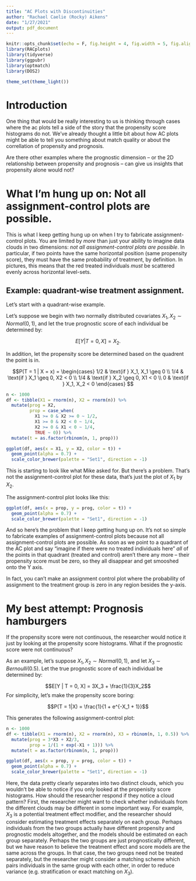 ```yaml
---
title: "AC Plots with Discontinuities"
author: "Rachael Caelie (Rocky) Aikens"
date: "1/27/2021"
output: pdf_document
---
```


```r
knitr::opts_chunk$set(echo = F, fig.height = 4, fig.width = 5, fig.align= "center")
library(RACplots)
library(tidyverse)
library(ggpubr)
library(optmatch)
library(DOS2)

theme_set(theme_light())
```

# Introduction

One thing that would be really interesting to us is thinking through cases where the ac plots tell a side of the story that the propensity score histograms do not. We've already thought a little bit about how AC plots might be able to tell you something about match quality or about the correllation of propensity and prognosis.

Are there other examples where the prognostic dimension -- or the 2D relationship between propensity and prognosis -- can give us insights that propensity alone would not? 

# What I'm hung up on: Not all assignment-control plots are possible.

This is what I keep getting hung up on when I try to fabricate assignment-control plots.  You are limited by _more_ than just your ability to imagine data clouds in two dimensions: _not all assignment-control plots are possible_.  In particular, if two points have the same horizontal position (same propensity score), they must have the same probability of treatment, by definition.  In pictures, this means that the red treated individuals _must_ be scattered evenly across horizontal level-sets.

## Example: quadrant-wise treatment assignment.

Let's start with a quadrant-wise example.

Let's suppose we begin with two normally distributed covariates $X_1, X_2 \sim Normal(0,1)$, and let the true prognostic score of each individual be determined by:

$$E[Y | T = 0, X] = X_2.$$

In addition, let the propensity score be determined based on the quadrent the point is in.

$$P(T = 1 | X = x) = 
\begin{cases}
   1/2 & \text{if } X_1, X_1 \geq 0 \\
   1/4 & \text{if } X_1 \geq 0, X2 < 0  \\
   1/4 & \text{if } X_2 \geq 0, X1 < 0  \\
   0 & \text{if } X_1, X_2 < 0
\end{cases}
    $$
```r
n <- 1000
df <- tibble(X1 = rnorm(n), X2 = rnorm(n)) %>%
  mutate(prog = X2,
         prop = case_when( 
           X1 >= 0 & X2 >= 0 ~ 1/2,
           X1 >= 0 & X2 < 0 ~ 1/4,
           X2 >= 0 & X1 < 0 ~ 1/4,
           TRUE ~ 0)) %>%
  mutate(t = as.factor(rbinom(n, 1, prop)))
```

```r
ggplot(df, aes(x = X1, y = X2, color = t)) +
  geom_point(alpha = 0.7) +
  scale_color_brewer(palette = "Set1", direction = -1)
```

This is starting to look like what Mike asked for.  But there's a problem.  That's not the assignment-control plot for these data, that's just the plot of $X_1$ by $X_2$.  

The assignment-control plot looks like this:

```r
ggplot(df, aes(x = prop, y = prog, color = t)) +
  geom_point(alpha = 0.7) +
  scale_color_brewer(palette = "Set1", direction = -1)
```

And so here's the problem that I keep getting hung up on.  It's not so simple to fabricate examples of assignment-control plots because not all assignment-control plots are possible. As soon as we point to a quadrant of the AC plot and say "imagine if there were no treated individuals here" _all_ of the points in that quadrant (treated and control) aren't there any more -- their propensity score must be zero, so they all disappear and get smooshed onto the Y axis.

In fact, you can't make an assignment control plot where the probability of assignment to the treatment group is zero in any region besides the y-axis.

\pagebreak

# My best attempt: Prognosis hamburgers

If the propensity score were not continuous, the researcher would notice it just by looking at the propensity score histograms.  What if the prognostic score were not continuous?

As an example, let's suppose $X_1, X_2 \sim Normal(0,1)$, and let $X_3 \sim Bernoulli(0.5)$. Let the true prognostic score of each individual be determined by:

$$E[Y | T = 0, X] = 3X_3 + \frac{1}{3}X_2$$
For simplicity, let's make the propensity score boring:

$$P(T = 1|X) = \frac{1}{1 + e^{-X_1 + 1}}$$

This generates the following assignment-control plot:

```r
n <- 1000
df <- tibble(X1 = rnorm(n), X2 = rnorm(n), X3 = rbinom(n, 1, 0.5)) %>%
  mutate(prog = 3*X3 + X2/3,
         prop = 1/(1 + exp(-X1 + 1))) %>%
  mutate(t = as.factor(rbinom(n, 1, prop)))
```

```r
ggplot(df, aes(x = prop, y = prog, color = t)) +
  geom_point(alpha = 0.7) +
  scale_color_brewer(palette = "Set1", direction = -1)
```

Here, the data pretty clearly separates into two distinct clouds, which you wouldn't be able to notice if you only looked at the propenisity score histograms.  How should the researcher respond if they notice a cloud pattern?  First, the researcher might want to check whether individuals from the different clouds may be different in some important way.  For example, $X_3$ is a potential treatment effect modifier, and the researcher should consider estimating treatment effects separately on each group.  Perhaps individuals from the two groups actually have different propensity and prognostic models altogether, and the models should be estimated on each group separately.  Perhaps the two groups are just prognostically different, but we have reason to believe the treatment effect and score models are the same across the groups.  In that case, the two groups need not be treated separately, but the researcher might consider a matching scheme which pairs individuals in the same group with each other, in order to reduce variance (e.g. stratification or exact matching on $X_3$).
